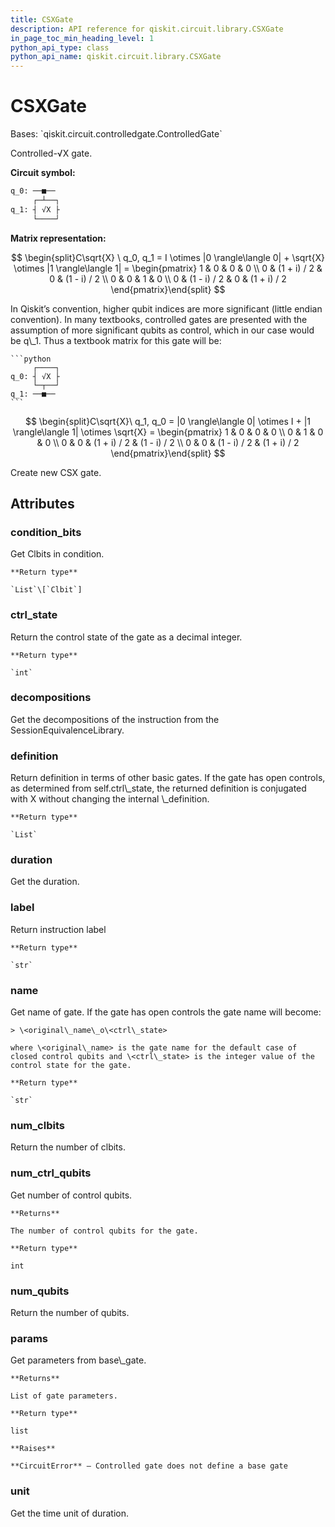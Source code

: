 ```yaml
---
title: CSXGate
description: API reference for qiskit.circuit.library.CSXGate
in_page_toc_min_heading_level: 1
python_api_type: class
python_api_name: qiskit.circuit.library.CSXGate
---
```


# CSXGate

<Class id="qiskit.circuit.library.CSXGate" isDedicatedPage={true} github="https://github.com/qiskit/qiskit/tree/stable/0.20/qiskit/circuit/library/standard_gates/sx.py" signature="CSXGate(label=None, ctrl_state=None)">
  Bases: `qiskit.circuit.controlledgate.ControlledGate`

  Controlled-√X gate.

  **Circuit symbol:**

  ```python
  q_0: ──■──
       ┌─┴──┐
  q_1: ┤ √X ├
       └────┘
  ```

  **Matrix representation:**

$$
\begin{split}C\sqrt{X} \ q_0, q_1 =
I \otimes |0 \rangle\langle 0| + \sqrt{X} \otimes |1 \rangle\langle 1|  =
\begin{pmatrix}
1 & 0 & 0 & 0 \\
0 & (1 + i) / 2 & 0 & (1 - i) / 2 \\
0 & 0 & 1 & 0 \\
0 & (1 - i) / 2 & 0 & (1 + i) / 2
\end{pmatrix}\end{split}
$$

  <Admonition title="Note" type="note">
    In Qiskit’s convention, higher qubit indices are more significant (little endian convention). In many textbooks, controlled gates are presented with the assumption of more significant qubits as control, which in our case would be q\_1. Thus a textbook matrix for this gate will be:

    ```python
         ┌────┐
    q_0: ┤ √X ├
         └─┬──┘
    q_1: ──■──
    ```

$$
\begin{split}C\sqrt{X}\ q_1, q_0 =
|0 \rangle\langle 0| \otimes I + |1 \rangle\langle 1| \otimes \sqrt{X} =
\begin{pmatrix}
1 & 0 & 0 & 0 \\
0 & 1 & 0 & 0 \\
0 & 0 & (1 + i) / 2 & (1 - i) / 2 \\
0 & 0 & (1 - i) / 2 & (1 + i) / 2
\end{pmatrix}\end{split}
$$
  </Admonition>

  Create new CSX gate.

  ## Attributes

  ### condition\_bits

  <Attribute id="qiskit.circuit.library.CSXGate.condition_bits">
    Get Clbits in condition.

    **Return type**

    `List`\[`Clbit`]
  </Attribute>

  ### ctrl\_state

  <Attribute id="qiskit.circuit.library.CSXGate.ctrl_state">
    Return the control state of the gate as a decimal integer.

    **Return type**

    `int`
  </Attribute>

  ### decompositions

  <Attribute id="qiskit.circuit.library.CSXGate.decompositions">
    Get the decompositions of the instruction from the SessionEquivalenceLibrary.
  </Attribute>

  ### definition

  <Attribute id="qiskit.circuit.library.CSXGate.definition">
    Return definition in terms of other basic gates. If the gate has open controls, as determined from self.ctrl\_state, the returned definition is conjugated with X without changing the internal \_definition.

    **Return type**

    `List`
  </Attribute>

  ### duration

  <Attribute id="qiskit.circuit.library.CSXGate.duration">
    Get the duration.
  </Attribute>

  ### label

  <Attribute id="qiskit.circuit.library.CSXGate.label">
    Return instruction label

    **Return type**

    `str`
  </Attribute>

  ### name

  <Attribute id="qiskit.circuit.library.CSXGate.name">
    Get name of gate. If the gate has open controls the gate name will become:

    > \<original\_name\_o\<ctrl\_state>

    where \<original\_name> is the gate name for the default case of closed control qubits and \<ctrl\_state> is the integer value of the control state for the gate.

    **Return type**

    `str`
  </Attribute>

  ### num\_clbits

  <Attribute id="qiskit.circuit.library.CSXGate.num_clbits">
    Return the number of clbits.
  </Attribute>

  ### num\_ctrl\_qubits

  <Attribute id="qiskit.circuit.library.CSXGate.num_ctrl_qubits">
    Get number of control qubits.

    **Returns**

    The number of control qubits for the gate.

    **Return type**

    int
  </Attribute>

  ### num\_qubits

  <Attribute id="qiskit.circuit.library.CSXGate.num_qubits">
    Return the number of qubits.
  </Attribute>

  ### params

  <Attribute id="qiskit.circuit.library.CSXGate.params">
    Get parameters from base\_gate.

    **Returns**

    List of gate parameters.

    **Return type**

    list

    **Raises**

    **CircuitError** – Controlled gate does not define a base gate
  </Attribute>

  ### unit

  <Attribute id="qiskit.circuit.library.CSXGate.unit">
    Get the time unit of duration.
  </Attribute>
</Class>

